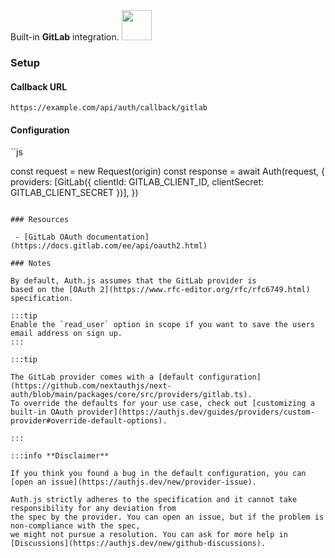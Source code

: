 <div
  style={{
    backgroundColor: "#000",
    display: "flex",
    justifyContent: "space-between",
    color: "#fff",
    padding: 16,
  }}
>
  <span>
    Built-in <b>GitLab</b> integration.
  </span>
  <a href="https://gitlab.com">
    <img
      style={{ display: "block" }}
      src="/img/providers/gitlab.svg"
      height="48"
      width="48"
    />
  </a>
</div>

### Setup

#### Callback URL

```
https://example.com/api/auth/callback/gitlab
```

#### Configuration

``js

const request = new Request(origin)
const response = await Auth(request, {
providers: [GitLab({ clientId: GITLAB_CLIENT_ID, clientSecret: GITLAB_CLIENT_SECRET })],
})

```

### Resources

 - [GitLab OAuth documentation](https://docs.gitlab.com/ee/api/oauth2.html)

### Notes

By default, Auth.js assumes that the GitLab provider is
based on the [OAuth 2](https://www.rfc-editor.org/rfc/rfc6749.html) specification.

:::tip
Enable the `read_user` option in scope if you want to save the users email address on sign up.
:::

:::tip

The GitLab provider comes with a [default configuration](https://github.com/nextauthjs/next-auth/blob/main/packages/core/src/providers/gitlab.ts).
To override the defaults for your use case, check out [customizing a built-in OAuth provider](https://authjs.dev/guides/providers/custom-provider#override-default-options).

:::

:::info **Disclaimer**

If you think you found a bug in the default configuration, you can [open an issue](https://authjs.dev/new/provider-issue).

Auth.js strictly adheres to the specification and it cannot take responsibility for any deviation from
the spec by the provider. You can open an issue, but if the problem is non-compliance with the spec,
we might not pursue a resolution. You can ask for more help in [Discussions](https://authjs.dev/new/github-discussions).
```
